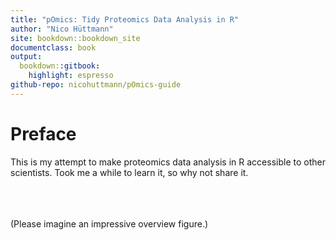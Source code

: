 ```yaml
---
title: "pOmics: Tidy Proteomics Data Analysis in R"
author: "Nico Hüttmann"
site: bookdown::bookdown_site
documentclass: book
output:
  bookdown::gitbook:
    highlight: espresso
github-repo: nicohuttmann/pOmics-guide
---
```

    
# Preface {-}
This is my attempt to make proteomics data analysis in R accessible to other scientists. Took me a while to learn it, so why not share it.

\
\
\
(Please imagine an impressive overview figure.)

